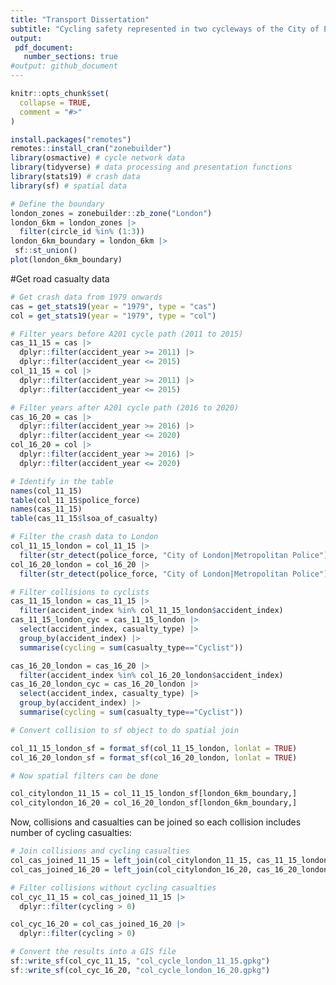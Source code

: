 ---
title: "Transport Dissertation"
subtitle: "Cycling safety represented in two cycleways of the City of Edinburgh through geocomputation methods - Methodology test in London"
output:
 pdf_document:
   number_sections: true
#output: github_document
---

<!-- README.md is generated from README.Rmd. Please edit that file -->

```{r, include=FALSE}
knitr::opts_chunk$set(
  collapse = TRUE,
  comment = "#>"
)
```

```{r, eval=FALSE}
install.packages("remotes")
remotes::install_cran("zonebuilder")
library(osmactive) # cycle network data
library(tidyverse) # data processing and presentation functions
library(stats19) # crash data
library(sf) # spatial data
```


```{r, eval=FALSE}
# Define the boundary
london_zones = zonebuilder::zb_zone("London")
london_6km = london_zones |>
  filter(circle_id %in% (1:3))
london_6km_boundary = london_6km |>
 sf::st_union()
plot(london_6km_boundary)
```

#Get road casualty data

```{r, eval=FALSE}

# Get crash data from 1979 onwards
cas = get_stats19(year = "1979", type = "cas")
col = get_stats19(year = "1979", type = "col")

# Filter years before A201 cycle path (2011 to 2015)
cas_11_15 = cas |> 
  dplyr::filter(accident_year >= 2011) |>
  dplyr::filter(accident_year <= 2015)
col_11_15 = col |> 
  dplyr::filter(accident_year >= 2011) |>
  dplyr::filter(accident_year <= 2015)

# Filter years after A201 cycle path (2016 to 2020)
cas_16_20 = cas |> 
  dplyr::filter(accident_year >= 2016) |>
  dplyr::filter(accident_year <= 2020)
col_16_20 = col |> 
  dplyr::filter(accident_year >= 2016) |>
  dplyr::filter(accident_year <= 2020)

# Identify in the table
names(col_11_15)
table(col_11_15$police_force)
names(cas_11_15)
table(cas_11_15$lsoa_of_casualty)

# Filter the crash data to London
col_11_15_london = col_11_15 |> 
  filter(str_detect(police_force, "City of London|Metropolitan Police"))
col_16_20_london = col_16_20 |> 
  filter(str_detect(police_force, "City of London|Metropolitan Police"))

# Filter collisions to cyclists
cas_11_15_london = cas_11_15 |> 
  filter(accident_index %in% col_11_15_london$accident_index)
cas_11_15_london_cyc = cas_11_15_london |>
  select(accident_index, casualty_type) |>
  group_by(accident_index) |>
  summarise(cycling = sum(casualty_type=="Cyclist"))

cas_16_20_london = cas_16_20 |> 
  filter(accident_index %in% col_16_20_london$accident_index)
cas_16_20_london_cyc = cas_16_20_london |>
  select(accident_index, casualty_type) |>
  group_by(accident_index) |>
  summarise(cycling = sum(casualty_type=="Cyclist"))

# Convert collision to sf object to do spatial join

col_11_15_london_sf = format_sf(col_11_15_london, lonlat = TRUE)
col_16_20_london_sf = format_sf(col_16_20_london, lonlat = TRUE)

# Now spatial filters can be done

col_citylondon_11_15 = col_11_15_london_sf[london_6km_boundary,]
col_citylondon_16_20 = col_16_20_london_sf[london_6km_boundary,]

```

Now, collisions and casualties can be joined so each collision includes number of cycling casualties:

```{r, eval=FALSE}
# Join collisions and cycling casualties
col_cas_joined_11_15 = left_join(col_citylondon_11_15, cas_11_15_london_cyc)
col_cas_joined_16_20 = left_join(col_citylondon_16_20, cas_16_20_london_cyc)
```


```{r, eval=FALSE}

# Filter collisions without cycling casualties
col_cyc_11_15 = col_cas_joined_11_15 |>
  dplyr::filter(cycling > 0)

col_cyc_16_20 = col_cas_joined_16_20 |>
  dplyr::filter(cycling > 0)

```

```{r, eval=FALSE}
# Convert the results into a GIS file
sf::write_sf(col_cyc_11_15, "col_cycle_london_11_15.gpkg")
sf::write_sf(col_cyc_16_20, "col_cycle_london_16_20.gpkg")
```






